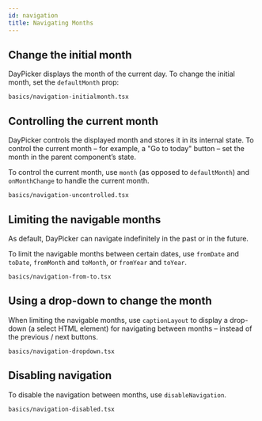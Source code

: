 ```yaml
---
id: navigation
title: Navigating Months
---
```


## Change the initial month

DayPicker displays the month of the current day. To change the
initial month, set the `defaultMonth` prop:

```include
basics/navigation-initialmonth.tsx
```

## Controlling the current month

DayPicker controls the displayed month and stores it in its internal state. To
control the current month – for example, a "Go to today" button –
set the month in the parent component’s state.

To control the current month, use `month` (as opposed to `defaultMonth`) and
`onMonthChange` to handle the current month.

```include
basics/navigation-uncontrolled.tsx
```

## Limiting the navigable months

As default, DayPicker can navigate indefinitely in the past or in the future.

To limit the navigable months between certain dates, use `fromDate` and `toDate`, `fromMonth`
and `toMonth`, or `fromYear` and `toYear`.

```include
basics/navigation-from-to.tsx
```

## Using a drop-down to change the month

When limiting the navigable months, use `captionLayout` to display a drop-down
(a select HTML element) for navigating between months – instead of the previous
/ next buttons.

```include
basics/navigation-dropdown.tsx
```

## Disabling navigation

To disable the navigation between months, use `disableNavigation`.

```include
basics/navigation-disabled.tsx
```
